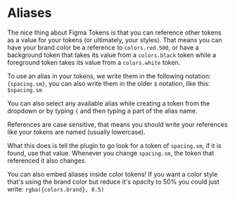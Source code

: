
# Aliases

The nice thing about Figma Tokens is that you can reference other tokens as a value for your tokens (or ultimately, your styles). That means you can have your brand color be a reference to `colors.red.500`, or have a background token that takes its value from a `colors.black` token while a foreground token takes its value from a `colors.white` token.

To use an alias in your tokens, we write them in the following notation: `{spacing.sm}`, you can also write them in the older `$` notation, like this: `$spacing.sm`

You can also select any available alias while creating a token from the dropdown or by typing `{` and then typing a part of the alias name.

<Callout emoji="💡">
  References are case sensitive, that means you should write your references like your tokens are named (usually lowercase).
</Callout>

What this does is tell the plugin to go look for a token of `spacing.sm`, if it is found, use that value. Whenever you change `spacing.sm`, the token that referenced it also changes.

You can also embed aliases inside color tokens! If you want a color style that's using the brand color but reduce it's opacity to 50% you could just write: `rgba({colors.brand}, 0.5)`
